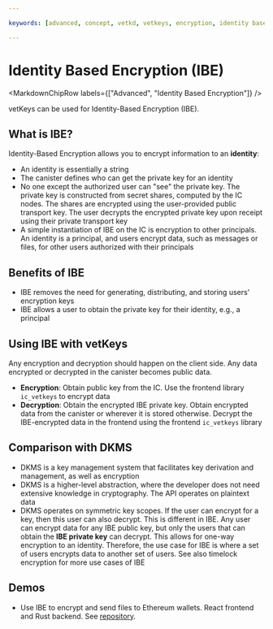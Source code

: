 ```yaml
---

keywords: [advanced, concept, vetkd, vetkeys, encryption, identity based encryption, threshold decryption, encrypted threshold key derivation]

---
```



# Identity Based Encryption (IBE)

<MarkdownChipRow labels={["Advanced", "Identity Based Encryption"]} />

vetKeys can be used for Identity-Based Encryption (IBE).

## What is IBE?

Identity-Based Encryption allows you to encrypt information to an **identity**:
- An identity is essentially a string
- The canister defines who can get the private key for an identity
- No one except the authorized user can "see" the private key. The private key is constructed from secret shares, computed by the IC nodes. The shares are encrypted using the user-provided public transport key. The user decrypts the encrypted private key upon receipt using their private transport key
- A simple instantiation of IBE on the IC is encryption to other principals. An identity is a principal, and users encrypt data, such as messages or files, for other users authorized with their principals

## Benefits of IBE

- IBE removes the need for generating, distributing, and storing users' encryption keys
- IBE allows a user to obtain the private key for their identity, e.g., a principal

## Using IBE with vetKeys

Any encryption and decryption should happen on the client side. Any data encrypted or decrypted in the canister becomes public data.

- **Encryption**: Obtain public key from the IC. Use the frontend library `ic_vetkeys` to encrypt data
- **Decryption**: Obtain the encrypted IBE private key. Obtain encrypted data from the canister or wherever it is stored otherwise. Decrypt the IBE-encrypted data in the frontend using the frontend `ic_vetkeys` library

## Comparison with DKMS

- DKMS is a key management system that facilitates key derivation and management, as well as encryption
- DKMS is a higher-level abstraction, where the developer does not need extensive knowledge in cryptography. The API operates on plaintext data
- DKMS operates on symmetric key scopes. If the user can encrypt for a key, then this user can also decrypt. This is different in IBE. Any user can encrypt data for any IBE public key, but only the users that can obtain the **IBE private key** can decrypt. This allows for one-way encryption to an identity. Therefore, the use case for IBE is where a set of users encrypts data to another set of users. See also timelock encryption for more use cases of IBE

## Demos

- Use IBE to encrypt and send files to Ethereum wallets. React frontend and Rust backend. See [repository](https://github.com/kristoferlund/send_file_to_eth_demo).